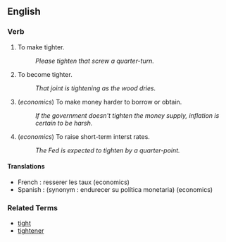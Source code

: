 ==English==

===Verb===
# To make tighter.
#: ''Please tighten that screw a quarter-turn.''
# To become tighter.
#: ''That joint is tightening as the wood dries.''
#(''economics'') To make money harder to borrow or obtain.
#: ''If the government doesn't tighten the money supply, inflation is certain to be harsh.''
#(''economics'') To raise short-term interst rates.
#: ''The Fed is expected to tighten by a quarter-point.''

====Translations====
* French : resserer les taux (economics)
* Spanish :  (synonym : endurecer su política monetaria) (economics)

===Related Terms===
*[[tight]]
*[[tightener]]